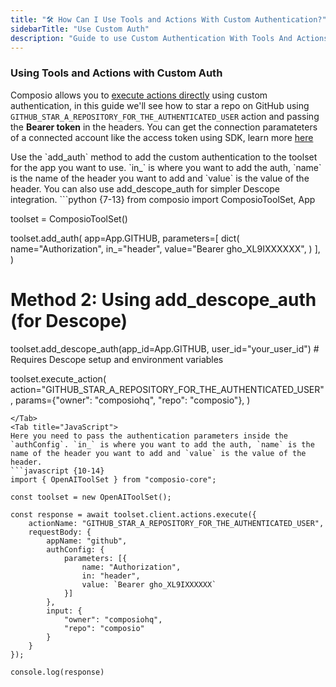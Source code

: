 ```yaml
---
title: "🛠️ How Can I Use Tools and Actions With Custom Authentication?"
sidebarTitle: "Use Custom Auth"
description: "Guide to use Custom Authentication With Tools And Actions"
---
```


### Using Tools and Actions with Custom Auth

Composio allows you to [execute actions directly](action-guide-without-agents) using custom authentication, in this guide we'll see how to star a repo on GitHub using `GITHUB_STAR_A_REPOSITORY_FOR_THE_AUTHENTICATED_USER` action and passing the **Bearer token** in the headers. You can get the connection paramateters of a connected account like the access token using SDK, learn more [here](../..//Auth/using-connections#fetch-the-connection-parameters)

<Tabs>
<Tab title="Python">
Use the `add_auth` method to add the custom authentication to the toolset for the app you want to use. `in_` is where you want to add the auth, `name` is the name of the header you want to add and `value` is the value of the header.
You can also use add_descope_auth for simpler Descope integration.
```python {7-13}
from composio import ComposioToolSet, App

toolset = ComposioToolSet()

toolset.add_auth(
    app=App.GITHUB,
    parameters=[
        dict(
            name="Authorization",
            in_="header",
            value="Bearer gho_XL9IXXXXXX",
        )
    ],
)

# Method 2: Using add_descope_auth (for Descope)
toolset.add_descope_auth(app_id=App.GITHUB, user_id="your_user_id") # Requires Descope setup and environment variables

toolset.execute_action(
    action="GITHUB_STAR_A_REPOSITORY_FOR_THE_AUTHENTICATED_USER",
    params={"owner": "composiohq", "repo": "composio"},
)
```
</Tab>
<Tab title="JavaScript">
Here you need to pass the authentication parameters inside the `authConfig`. `in_` is where you want to add the auth, `name` is the name of the header you want to add and `value` is the value of the header.
```javascript {10-14}
import { OpenAIToolSet } from "composio-core";

const toolset = new OpenAIToolSet();

const response = await toolset.client.actions.execute({
    actionName: "GITHUB_STAR_A_REPOSITORY_FOR_THE_AUTHENTICATED_USER",
    requestBody: {
        appName: "github",
        authConfig: {
            parameters: [{
                name: "Authorization",
                in: "header",
                value: `Bearer gho_XL9IXXXXXX`
            }]
        },
        input: {
            "owner": "composiohq",
            "repo": "composio"
        }
    }
});

console.log(response)
```
</Tab>
</Tabs>
